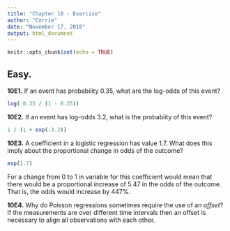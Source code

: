 ```yaml
---
title: "Chapter 10 - Exercise"
author: "Corrie"
date: "November 17, 2018"
output: html_document
---
```


```r
knitr::opts_chunk$set(echo = TRUE)
```

## Easy.
__10E1.__ If an event has probability 0.35, what are the log-odds of this event?
```r
log( 0.35 / (1 - 0.35))
```

__10E2.__ If an event  has log-odds 3.2, what is the probabiity of this event?
```r
1 / (1 + exp(-3.2))
```

__10E3.__ A coefficient in a logistic regression has value 1.7. What does this imply about the proportional change in odds of the outcome?
```r
exp(1.7)
```

For a change from 0 to 1 in variable for this coefficient would mean that there would be a proportional increase of 5.47 in the odds of the outcome. That is, the odds would increase by 447%.

__10E4.__ Why do Poisson regressions sometimes require the use of an _offset_?
If the measurements are over different time intervals then an offset is necessary to align all observations with each other.